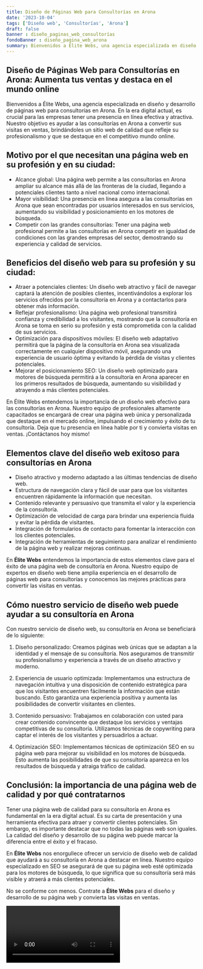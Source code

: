 ```yaml
---
title: Diseño de Páginas Web para Consultorías en Arona
date: '2023-10-04'
tags: ['Diseño web', 'Consultorías', 'Arona']
draft: false
banner : diseño_paginas_web_consultorías
fondoBanner : diseño_pagina_web_arona
summary: Bienvenidos a Élite Webs, una agencia especializada en diseño y desarrollo de páginas web para consultorías en Arona. En la era digital actual, es crucial para las empresas tener una presencia en línea efectiva y atractiva. Nuestro objetivo es ayudar a las consultorías en Arona a convertir sus visitas en ventas, brindándoles un sitio web de calidad que refleje su profesionalismo y que se destaque en el competitivo mundo online.
---
```


## Diseño de Páginas Web para Consultorías en Arona: Aumenta tus ventas y destaca en el mundo online

Bienvenidos a Élite Webs, una agencia especializada en diseño y desarrollo de páginas web para consultorías en Arona. En la era digital actual, es crucial para las empresas tener una presencia en línea efectiva y atractiva. Nuestro objetivo es ayudar a las consultorías en Arona a convertir sus visitas en ventas, brindándoles un sitio web de calidad que refleje su profesionalismo y que se destaque en el competitivo mundo online.

## Motivo por el que necesitan una página web en su profesión y en su ciudad:

- Alcance global: Una página web permite a las consultorías en Arona ampliar su alcance más allá de las fronteras de la ciudad, llegando a potenciales clientes tanto a nivel nacional como internacional.
- Mayor visibilidad: Una presencia en línea asegura a las consultorías en Arona que sean encontradas por usuarios interesados en sus servicios, aumentando su visibilidad y posicionamiento en los motores de búsqueda.
- Competir con las grandes consultorías: Tener una página web profesional permite a las consultorías en Arona competir en igualdad de condiciones con las grandes empresas del sector, demostrando su experiencia y calidad de servicios.

## Beneficios del diseño web para su profesión y su ciudad:

- Atraer a potenciales clientes: Un diseño web atractivo y fácil de navegar captará la atención de posibles clientes, incentivándolos a explorar los servicios ofrecidos por la consultoría en Arona y a contactarlos para obtener más información.
- Reflejar profesionalismo: Una página web profesional transmitirá confianza y credibilidad a los visitantes, mostrando que la consultoría en Arona se toma en serio su profesión y está comprometida con la calidad de sus servicios.
- Optimización para dispositivos móviles: El diseño web adaptativo permitirá que la página de la consultoría en Arona sea visualizada correctamente en cualquier dispositivo móvil, asegurando una experiencia de usuario óptima y evitando la pérdida de visitas y clientes potenciales.
- Mejorar el posicionamiento SEO: Un diseño web optimizado para motores de búsqueda permitirá a la consultoría en Arona aparecer en los primeros resultados de búsqueda, aumentando su visibilidad y atrayendo a más clientes potenciales.

En Élite Webs entendemos la importancia de un diseño web efectivo para las consultorías en Arona. Nuestro equipo de profesionales altamente capacitados se encargará de crear una página web única y personalizada que destaque en el mercado online, impulsando el crecimiento y éxito de tu consultoría. Deja que tu presencia en línea hable por ti y convierta visitas en ventas. ¡Contáctanos hoy mismo!

<GifSeo />

<Cta />

## Elementos clave del diseño web exitoso para consultorías en Arona

- Diseño atractivo y moderno adaptado a las últimas tendencias de diseño web.
- Estructura de navegación clara y fácil de usar para que los visitantes encuentren rápidamente la información que necesitan.
- Contenido relevante y persuasivo que transmita el valor y la experiencia de la consultoría.
- Optimización de velocidad de carga para brindar una experiencia fluida y evitar la pérdida de visitantes.
- Integración de formularios de contacto para fomentar la interacción con los clientes potenciales.
- Integración de herramientas de seguimiento para analizar el rendimiento de la página web y realizar mejoras continuas.

En **Élite Webs** entendemos la importancia de estos elementos clave para el éxito de una página web de consultoría en Arona. Nuestro equipo de expertos en diseño web tiene amplia experiencia en el desarrollo de páginas web para consultorías y conocemos las mejores prácticas para convertir las visitas en ventas.

## Cómo nuestro servicio de diseño web puede ayudar a su consultoría en Arona

Con nuestro servicio de diseño web, su consultoría en Arona se beneficiará de lo siguiente:

1. Diseño personalizado: Creamos páginas web únicas que se adaptan a la identidad y el mensaje de su consultoría. Nos aseguramos de transmitir su profesionalismo y experiencia a través de un diseño atractivo y moderno.

2. Experiencia de usuario optimizada: Implementamos una estructura de navegación intuitiva y una disposición de contenido estratégica para que los visitantes encuentren fácilmente la información que están buscando. Esto garantiza una experiencia positiva y aumenta las posibilidades de convertir visitantes en clientes.

3. Contenido persuasivo: Trabajamos en colaboración con usted para crear contenido convincente que destaque los servicios y ventajas competitivas de su consultoría. Utilizamos técnicas de copywriting para captar el interés de los visitantes y persuadirlos a actuar.

4. Optimización SEO: Implementamos técnicas de optimización SEO en su página web para mejorar su visibilidad en los motores de búsqueda. Esto aumenta las posibilidades de que su consultoría aparezca en los resultados de búsqueda y atraiga tráfico de calidad.

## Conclusión: la importancia de una página web de calidad y por qué contratarnos

Tener una página web de calidad para su consultoría en Arona es fundamental en la era digital actual. Es su carta de presentación y una herramienta efectiva para atraer y convertir clientes potenciales. Sin embargo, es importante destacar que no todas las páginas web son iguales. La calidad del diseño y desarrollo de su página web puede marcar la diferencia entre el éxito y el fracaso.

En **Élite Webs** nos enorgullece ofrecer un servicio de diseño web de calidad que ayudará a su consultoría en Arona a destacar en línea. Nuestro equipo especializado en SEO se asegurará de que su página web esté optimizada para los motores de búsqueda, lo que significa que su consultoría será más visible y atraerá a más clientes potenciales.

No se conforme con menos. Contrate a **Élite Webs** para el diseño y desarrollo de su página web y convierta las visitas en ventas.

<Video />

<CtaBot job='Consultorías' city='Arona'/>

<Gmaps query='Arona+españa+maps' />